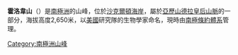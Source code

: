 {{coord|84|45|S|163|36|E|source:GNIS|display=title}}

'''霍洛韋山'''（{{lang-en|Mount Holloway}}）是[[南極洲|南極洲]]的山峰，位於[[沙克爾頓海岸|沙克爾頓海岸]]，屬於[[亞歷山德拉皇后山脈|亞歷山德拉皇后山脈]]的一部分，海拔高度2,650米，以[[美國|美國]]研究隊的生物學家命名，現時由[[南極條約體系|南極條約體系]]管理。

{{DEFAULTSORT:Mount Holloway}}
[[Category:南極洲山峰|Category:南極洲山峰]]


{{ShackletonCoast-geo-stub}}